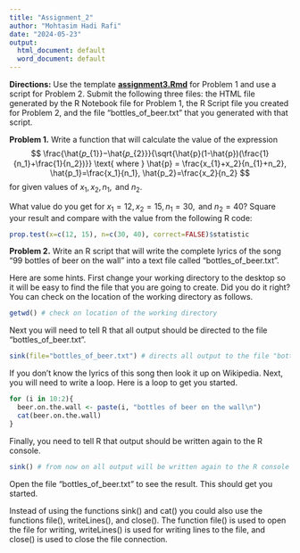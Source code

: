 ```yaml
---
title: "Assignment_2"
author: "Mohtasim Hadi Rafi"
date: "2024-05-23"
output:
  html_document: default
  word_document: default
---
```


**Directions:** Use the template [**assignment3.Rmd**](https://auburn.instructure.com/courses/1574122/files/242631409?wrap=1 "assignment3.Rmd") for Problem 1 and use a script for Problem 2. Submit the following three files: the HTML file generated by the R Notebook file for Problem 1, the R Script file you created for Problem 2, and the file "bottles_of_beer.txt" that you generated with that script.

**Problem 1.** Write a function that will calculate the value of the expression $$
\frac{\hat{𝑝_{1}}−\hat{𝑝_{2}}}{\sqrt{\hat{p}(1-\hat{p})(\frac{1}{n_1}+\frac{1}{n_2})}} \text{ where } \hat{p} = \frac{x_{1}+x_2}{n_{1}+n_2}, \hat{p_1}=\frac{x_1}{n_1}, \hat{p_2}=\frac{x_2}{n_2}
$$ for given values of $x_1, x_2, n_1, \text{ and } n_2.$

What value do you get for $x_1=12, x_2=15, n_1=30, \text{ and } n_2=40?$ Square your result and compare with the value from the following R code:

```r
prop.test(x=c(12, 15), n=c(30, 40), correct=FALSE)$statistic
```

**Problem 2.** Write an R script that will write the complete lyrics of the song "99 bottles of beer on the wall" into a text file called "bottles_of_beer.txt".

Here are some hints. First change your working directory to the desktop so it will be easy to find the file that you are going to create. Did you do it right? You can check on the location of the working directory as follows.

```r
getwd() # check on location of the working directory
```

Next you will need to tell R that all output should be directed to the file "bottles_of_beer.txt".

```r
sink(file="bottles_of_beer.txt") # directs all output to the file "bottles_of_beer.txt"
```

If you don't know the lyrics of this song then look it up on Wikipedia. Next, you will need to write a loop. Here is a loop to get you started.

```r
for (i in 10:2){
  beer.on.the.wall <- paste(i, "bottles of beer on the wall\n")
  cat(beer.on.the.wall)
}
```

Finally, you need to tell R that output should be written again to the R console.

```r
sink() # from now on all output will be written again to the R console
```

Open the file "bottles_of_beer.txt" to see the result. This should get you started.

Instead of using the functions sink() and cat() you could also use the functions file(), writeLines(), and close(). The function file() is used to open the file for writing, writeLines() is used for writing lines to the file, and close() is used to close the file connection.
